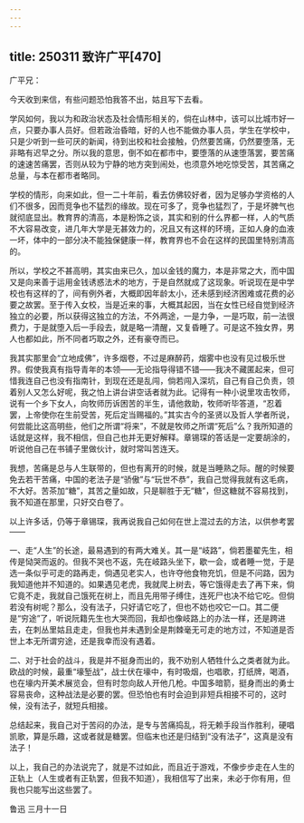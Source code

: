 ```yaml
---
---
---
```

title: 250311 致许广平[470]
---




广平兄：

今天收到来信，有些问题恐怕我答不出，姑且写下去看。

学风如何，我以为和政治状态及社会情形相关的，倘在山林中，该可以比城市好一点，只要办事人员好。但若政治昏暗，好的人也不能做办事人员，学生在学校中，只是少听到一些可厌的新闻，待到出校和社会接触，仍然要苦痛，仍然要堕落，无非略有迟早之分。所以我的意思，倒不如在都市中，要堕落的从速堕落罢，要苦痛的速速苦痛罢，否则从较为宁静的地方突到闹处，也须意外地吃惊受苦，其苦痛之总量，与本在都市者略同。

学校的情形，向来如此，但一二十年前，看去仿佛较好者，因为足够办学资格的人们不很多，因而竞争也不猛烈的缘故。现在可多了，竞争也猛烈了，于是坏脾气也就彻底显出。教育界的清高，本是粉饰之谈，其实和别的什么界都一样，人的气质不大容易改变，进几年大学是无甚效力的，况且又有这样的环境，正如人身的血液一坏，体中的一部分决不能独保健康一样，教育界也不会在这样的民国里特别清高的。

所以，学校之不甚高明，其实由来已久，加以金钱的魔力，本是非常之大，而中国又是向来善于运用金钱诱惑法术的地方，于是自然就成了这现象。听说现在是中学校也有这样的了，间有例外者，大概即因年龄太小，还未感到经济困难或花费的必要之故罢。至于传入女校，当是近来的事，大概其起因，当在女性已经自觉到经济独立的必要，所以获得这独立的方法，不外两途，一是力争，一是巧取，前一法很费力，于是就堕入后一手段去，就是略一清醒，又复昏睡了。可是这不独女界，男人也都如此，所不同者巧取之外，还有豪夺而已。

我其实那里会“立地成佛”，许多烟卷，不过是麻醉药，烟雾中也没有见过极乐世界。假使我真有指导青年的本领——无论指导得错不错——我决不藏匿起来，但可惜我连自己也没有指南针，到现在还是乱闯，倘若闯入深坑，自己有自己负责，领着别人又怎么好呢，我之怕上讲台讲空话者就为此。记得有一种小说里攻击牧师，说有一个乡下女人，向牧师历诉困苦的半生，请他救助，牧师听毕答道，“忍着罢，上帝使你在生前受苦，死后定当赐福的。”其实古今的圣贤以及哲人学者所说，何尝能比这高明些，他们之所谓“将来”，不就是牧师之所谓“死后”么？我所知道的话就是这样，我不相信，但自己也并无更好解释。章锡琛的答话是一定要胡涂的，听说他自己在书铺子里做伙计，就时常叫苦连天。

我想，苦痛是总与人生联带的，但也有离开的时候，就是当睡熟之际。醒的时候要免去若干苦痛，中国的老法子是“骄傲”与“玩世不恭”，我自己觉得我就有这毛病，不大好。苦茶加“糖”，其苦之量如故，只是聊胜于无“糖”，但这糖就不容易找到，我不知道在那里，只好交白卷了。

以上许多话，仍等于章锡琛，我再说我自己如何在世上混过去的方法，以供参考罢——

一、走“人生”的长途，最易遇到的有两大难关。其一是“岐路”，倘若墨翟先生，相传是恸哭而返的。但我不哭也不返，先在岐路头坐下，歇一会，或者睡一觉，于是选一条似乎可走的路再走，倘遇见老实人，也许夺他食物充饥，但是不问路，因为我知道他并不知道的。如果遇见老虎，我就爬上树去，等它饿得走去了再下来，倘它竟不走，我就自己饿死在树上，而且先用带子缚住，连死尸也决不给它吃。但倘若没有树呢？那么，没有法子，只好请它吃了，但也不妨也咬它一口。其二便是“穷途”了，听说阮籍先生也大哭而回，我却也像岐路上的办法一样，还是跨进去，在刺丛里姑且走走，但我也并未遇到全是荆棘毫无可走的地方过，不知道是否世上本无所谓穷途，还是我幸而没有遇着。

二、对于社会的战斗，我是并不挺身而出的，我不劝别人牺牲什么之类者就为此。欧战的时候，最重“壕堑战”，战士伏在壕中，有时吸烟，也唱歌，打纸牌，喝酒，也在壕内开美术展览会，但有时忽向敌人开他几枪。中国多暗箭，挺身而出的勇士容易丧命，这种战法是必要的罢。但恐怕也有时会迫到非短兵相接不可的，这时候，没有法子，就短兵相接。

总结起来，我自己对于苦闷的办法，是专与苦痛捣乱，将无赖手段当作胜利，硬唱凯歌，算是乐趣，这或者就是糖罢。但临末也还是归结到“没有法子”，这真是没有法子！

以上，我自己的办法说完了，就是不过如此，而且近于游戏，不像步步走在人生的正轨上（人生或者有正轨罢，但我不知道），我相信写了出来，未必于你有用，但我也只能写出这些罢了。

鲁迅 三月十一日